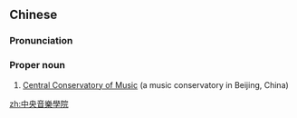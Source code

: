 {{also|中央音乐学院}}
==Chinese==
{{zh-forms|s=中央音乐学院|type=222}}

===Pronunciation===
{{zh-pron
|m=Zhōngyāng Yīnyuè Xuéyuàn
|c=zung1 joeng1 jam1 ngok6 hok6 jyun6-2
|cat=pn
}}

===Proper noun===
{{zh-proper noun}}

# [[w:Central Conservatory of Music|Central Conservatory of Music]] (a music conservatory in Beijing, China)

{{wikipedia|Central Conservatory of Music}}

[[zh:中央音樂學院]]